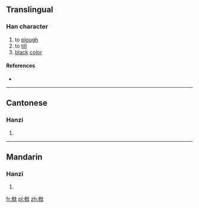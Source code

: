 ==Translingual==

===Han character===
{{Han char|rn=14|rad=冖|as=13|sn=15|four=|canj=戈竹中月山 (IHLBU)|ids=⿰[[參]][[冘]]}}

# to [[plough]]
# to [[till]]
# [[black]] [[color]]

====References====
* {{Han ref|kx=0131.080|hdz=10389.160|uh=34C4|ud=13508}}

----

==Cantonese==

===Hanzi===
{{yue-hanzi|jyut=[[saam2]], [[zaam3]]|y=saam2, jaam3}}

# {{defn|lang=yue|sort=冖13}}

----

==Mandarin==

===Hanzi===
{{cmn-hanzi|pin=[[zhèn]] ([[zhen4]])|wg=chen<sup>4</sup>}}

# {{defn|lang=cmn|sort=冖13}}

[[fr:㓄]]
[[pl:㓄]]
[[zh:㓄]]